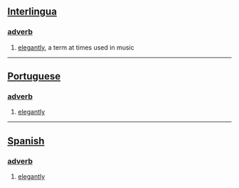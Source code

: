 == [[Interlingua]] ==
=== [[adverb]] ===
# [[elegantly]], a term at times used in music

----

== [[Portuguese]] ==
=== [[adverb]] ===
# [[elegantly]]

----

== [[Spanish]] ==
=== [[adverb]] ===
# [[elegantly]]